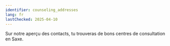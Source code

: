 ```yaml
---
identifier: counseling_addresses
lang: fr
lastChecked: 2025-04-10
---
```



Sur notre <InternalShortLink identifier = "contacts">aperçu des contacts</InternalShortLink>, tu trouveras de bons centres de consultation en Saxe.
